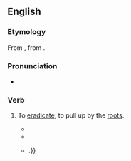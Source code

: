 ==English==

===Etymology===
From {{bor|en|LL.|aberuncare}}, from {{bor|en|la|averruncare}}.

===Pronunciation===
* {{IPA|en|/ˌæbəɹʌŋˈkeɪt/}}

===Verb===
{{en-verb}}

# {{lb|en|rare|transitive}} To [[eradicate]]; to pull up by the [[root]]s. {{defdate|from 18th c.}}
#* {{quote-book|en|title=Deformities of Dr Samuel Johnson: Selected from his works|author=James Thomson Callender|year=1782|passage=His ''nefarious repercussion'' of ''obloquy'' must ''contaminate'', and ''obumbrate'', and who can tell but it may even '''''aberuncate''''' his ''feculent'' and ''excrementitious celebrity''.}}
#* {{quote-book|en|title=A treatise on talegraphic communication, navel, military, and political|author=John MacDonald|year=1808|passage=The deprivation of abbacy reduced the auld abbey-lubber to an aberrant state, devoid of adjument; and sad reverse! from the soft indulgence of accubation, his feet were daily abraded, in arenulous situations, in '''aberuncating''' roots for his sustenance, on sectivous mountains.}}
#* {{quote-book|en|year=1983|author={{w|Alasdair Gray}}|chapter=Logopandocy|publisher=Canongate|year_published=2012|title=Every Short Story 1951-2012|page=136|passage=those embryonical conceits which quaversally disposed intellects too often neglect, abort and '''aberuncate''' for clamouring projects more fully formed {{...}}.}}